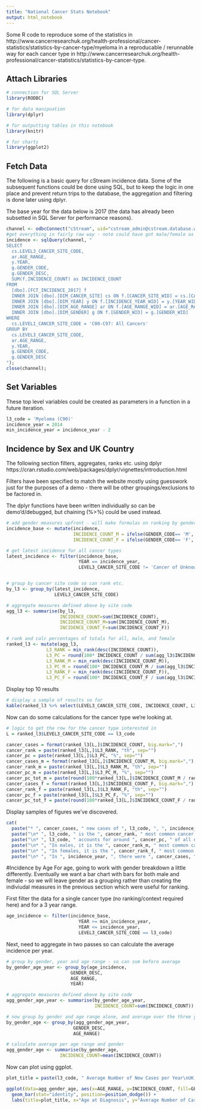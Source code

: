 ```yaml
---
title: "National Cancer Stats Notebook"
output: html_notebook
---
```


Some R code to reproduce some of the statistics in http://www.cancerresearchuk.org/health-professional/cancer-statistics/statistics-by-cancer-type/myeloma in a reproducable / rerunnable way for each cancer type in http://www.cancerresearchuk.org/health-professional/cancer-statistics/statistics-by-cancer-type.

## Attach Libraries


```r
# connection for SQL Server
library(RODBC)

# for data manipuation
library(dplyr)

# for outputting tables in this notebook
library(knitr)

# for charts
library(ggplot2)

```

## Fetch Data

The following is a basic query for cStream incidence data. Some of the subsequent functions could be done using SQL, but to keep the logic in one place and prevent return trips to the database, the aggregation and filtering is done later using dplyr.

The base year for the data below is 2017 (the data has already been subsetted in SQL Server for performance reasons).

```r
channel <- odbcConnect("cStream", uid="cstream_admin@cstream.database.windows.net", pwd=.rs.askForPassword("Enter password:"));
#get everything in fairly raw way - note could have got male/female as separate measures here rather than using dplyr later
incidence <- sqlQuery(channel, "
SELECT 
  cs.LEVEL3_CANCER_SITE_CODE,
  ar.AGE_RANGE,
  y.YEAR,
  g.GENDER_CODE,
  g.GENDER_DESC,
  SUM(f.INCIDENCE_COUNT) as INCIDENCE_COUNT
FROM 
  [dbo].[FCT_INCIDENCE_2017] f 
  INNER JOIN [dbo].[DIM_CANCER_SITE] cs ON f.[CANCER_SITE_WID] = cs.[CANCER_SITE_WID]
  INNER JOIN [dbo].[DIM_YEAR] y ON f.[INCIDENCE_YEAR_WID] = y.[YEAR_WID]
  INNER JOIN [dbo].[DIM_AGE_RANGE] ar ON f.[AGE_RANGE_WID] = ar.[AGE_RANGE_WID]
  INNER JOIN [dbo].[DIM_GENDER] g ON f.[GENDER_WID] = g.[GENDER_WID]
WHERE
  cs.LEVEL1_CANCER_SITE_CODE = 'C00-C97: All Cancers'
GROUP BY
  cs.LEVEL3_CANCER_SITE_CODE,
  ar.AGE_RANGE,
  y.YEAR,
  g.GENDER_CODE,
  g.GENDER_DESC
");
close(channel);

```

## Set Variables
These top level variables could be created as parameters in a function in a future iteration.

```r
l3_code = 'Myeloma (C90)'
incidence_year = 2014
min_incidence_year = incidence_year - 2
```


## Incidence by Sex and UK Country
The following section filters, aggregates, ranks etc. using dplyr https://cran.rstudio.com/web/packages/dplyr/vignettes/introduction.html

Filters have been specified to match the website mostly using guesswork just for the purposes of a demo - there will be other groupings/exclusions to be factored in.

The dplyr functions have been written individually so can be demo'd/debugged, but chaining (%>%) could be used instead.

```r
# add gender measures upfront - will make formulas on ranking by gender simpler later
incidence_base <- mutate(incidence,
                         INCIDENCE_COUNT_M = ifelse(GENDER_CODE== 'M', INCIDENCE_COUNT, 0),
                         INCIDENCE_COUNT_F = ifelse(GENDER_CODE== 'F', INCIDENCE_COUNT, 0))

# get latest incidence for all cancer types
latest_incidence <- filter(incidence_base, 
                           YEAR == incidence_year, 
                           LEVEL3_CANCER_SITE_CODE != 'Cancer of Unknown Primary (C77-C80)')


# group by cancer site code so can rank etc.
by_l3 <- group_by(latest_incidence, 
                  LEVEL3_CANCER_SITE_CODE)

# aggregate measures defined above by site code
agg_l3 <- summarise(by_l3, 
                    INCIDENCE_COUNT=sum(INCIDENCE_COUNT),
                    INCIDENCE_COUNT_M=sum(INCIDENCE_COUNT_M),
                    INCIDENCE_COUNT_F=sum(INCIDENCE_COUNT_F))

# rank and calc percentages of totals for all, male, and female
ranked_l3 <- mutate(agg_l3, 
               L3_RANK = min_rank(desc(INCIDENCE_COUNT)), 
               L3_PC = round(100* INCIDENCE_COUNT / sum(agg_l3$INCIDENCE_COUNT), 2),
               L3_RANK_M = min_rank(desc(INCIDENCE_COUNT_M)), 
               L3_PC_M = round(100* INCIDENCE_COUNT_M / sum(agg_l3$INCIDENCE_COUNT_M), 2),
               L3_RANK_F = min_rank(desc(INCIDENCE_COUNT_F)), 
               L3_PC_F = round(100* INCIDENCE_COUNT_F / sum(agg_l3$INCIDENCE_COUNT_F, 2)))

```

Display top 10 results
```r
# display a sample of results so far
kable(ranked_l3 %>% select(LEVEL3_CANCER_SITE_CODE, INCIDENCE_COUNT, L3_RANK, L3_PC) %>% arrange(desc(INCIDENCE_COUNT)) %>% filter(L3_RANK <= 10), caption="L3 Cancer Sites Ranked by Incidence")
```




Now can  do some calculations for the cancer type we're looking at.

```r
# logic to get the row for the cancer type interested in
L = ranked_l3$LEVEL3_CANCER_SITE_CODE == l3_code

cancer_cases = format(ranked_l3[L,]$INCIDENCE_COUNT, big.mark=",")
cancer_rank = paste(ranked_l3[L,]$L3_RANK, "th", sep="")
cancer_pc = paste(ranked_l3[L,]$L3_PC, "%", sep="")
cancer_cases_m = format(ranked_l3[L,]$INCIDENCE_COUNT_M, big.mark=",")
cancer_rank_m = paste(ranked_l3[L,]$L3_RANK_M, "th", sep="")
cancer_pc_m = paste(ranked_l3[L,]$L3_PC_M, "%", sep="")
cancer_pc_tot_m = paste(round(100*ranked_l3[L,]$INCIDENCE_COUNT_M / ranked_l3[L,]$INCIDENCE_COUNT), "%", sep="")
cancer_cases_f = format(ranked_l3[L,]$INCIDENCE_COUNT_F, big.mark=",")
cancer_rank_f = paste(ranked_l3[L,]$L3_RANK_F, "th", sep="")
cancer_pc_f = paste(ranked_l3[L,]$L3_PC_F, "%", sep="")
cancer_pc_tot_f = paste(round(100*ranked_l3[L,]$INCIDENCE_COUNT_F / ranked_l3[L,]$INCIDENCE_COUNT), "%", sep="")
```


Display samples of figures we've discovered.

```r
cat(
  paste("* ", cancer_cases, " new cases of ", l3_code, ", ", incidence_year, ", UK", sep=""),
  paste("\n* ", l3_code, " is the ", cancer_rank, " most common cancer in the UK (", incidence_year, ")", sep=""),
  paste("\n* ", l3_code, " accounts for around ", cancer_pc, " of all new cases", sep=""),
  paste("\n* ", "In males, it is the ", cancer_rank_m, " most common cancer (", cancer_pc_m, " of all male cases).", sep=""),
  paste("\n* ", "In females, it is the ", cancer_rank_f, " most common cancer (", cancer_pc_f, " of all female cases).", sep=""),
  paste("\n* ", "In ", incidence_year, ", there were ", cancer_cases, " new cases of ", l3_code, " in the UK: ", cancer_cases_m, " (", cancer_pc_tot_m, ") in men and ", cancer_cases_f, " (", cancer_pc_tot_f, ") in women", sep=""))


```



#Incidence by Age
For age, going to work with gender breakdown a little differently. Eventually we want a bar chart with bars for both male and female - so we will leave gender as a grouping rather than creating the indiviudal measures in the previous section which were useful for ranking.

First filter the data for a single cancer type (no ranking/context required here) and for a 3 year range.
```r
age_incidence <- filter(incidence_base, 
                           YEAR >= min_incidence_year,
                           YEAR <= incidence_year, 
                           LEVEL3_CANCER_SITE_CODE == l3_code)
```

Next, need to aggregate in two passes so can calculate the average incidence per year.

```r
# group by gender, year and age range - so can sum before average
by_gender_age_year <- group_by(age_incidence, 
                        GENDER_DESC,
                        AGE_RANGE,
                        YEAR)

# aggregate measures defined above by site code
agg_gender_age_year <- summarise(by_gender_age_year, 
                                 INCIDENCE_COUNT=sum(INCIDENCE_COUNT))

# now group by gender and age range alone, and average over the three years
by_gender_age <- group_by(agg_gender_age_year, 
                         GENDER_DESC,
                         AGE_RANGE)

# calculate average per age range and gender
agg_gender_age <- summarise(by_gender_age, 
                    INCIDENCE_COUNT=mean(INCIDENCE_COUNT))
```

Now can plot using ggplot.
```r
plot_title = paste(l3_code, " Average Number of New Cases per Year\nUK, ", min_incidence_year, "-", incidence_year,  sep="")

ggplot(data=agg_gender_age, aes(x=AGE_RANGE, y=INCIDENCE_COUNT, fill=GENDER_DESC)) + 
  geom_bar(stat="identity", position=position_dodge()) + 
  labs(title=plot_title, x="Age at Diagnosis", y="Average Number of Cases Per Year", fill="Gender")
```

